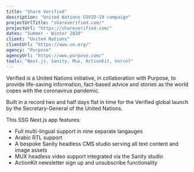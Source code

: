 ```yaml
---
title: "Share Verified"
description: "United Nations COVID-19 campaign"
projectUrlTitle: "shareverified.com/"
projectUrl: "https://shareverified.com/"
dates: "Summer - Winter 2020"
client: "United Nations"
clientUrl: "https://www.un.org/"
agency: "Purpose"
agencyUrl: "https://www.purpose.com/"
tools: "Next.js, Sanity, Mux, ActionKit, Vercel"
---
```


Verified is a United Nations initiative, in collaboration with Purpose, to provide life-saving information, fact-based advice and stories as the world copes with the coronavirus pandemic.

Built in a record two and half days flat in time for the Verified global launch by the Secretary-General of the United Nations.

This SSG Next.js app features:

- Full multi-lingual support in nine separate langauges
- Arabic RTL support
- A bespoke Sanity headless CMS studio serving all text content and image assets
- MUX headless video support integrated via the Sanity studio
- ActionKit newsletter sign up and unsubscribe functionality
